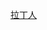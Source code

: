 {{Campaignbox
| title =[[東羅馬帝國|拜占庭帝国]]与[[拉丁希腊]]的战争
| name =Campaignbox 拜占庭帝国与拉丁希腊的军事冲突
| listclass = hlist
| battles =
;[[第四次十字军东征]]
* [[君士坦丁堡之围 (1203年)]]
* [[君士坦丁堡之围 (1204年)]]
* [[昆图拉斯橄榄树林战役]]

;[[拉丁帝国]]、[[尼西亚帝国]]、[[伊庇魯斯專制國|伊庇鲁斯专制国]]的战争
* {{link-en|阿德拉米狄翁战役 (1205年)|Battle of Adramyttion (1205)|阿德拉米狄翁战役}}
* [[米海尔·科穆宁·杜卡斯]]与[[狄奥多尔·科穆宁·杜卡斯]]的扩张
* {{link-en|任达库斯河战役 (1211年)|Battle of the Rhyndacus (1211)|任达库斯河战役}}
* {{link-en|波伊马内农战役|Battle of Poimanenon}}
* {{link-en|君士坦丁堡之围 (1235年)|Siege of Constantinople (1235)}}
* {{link-en|君士坦丁堡之围 (1241年)|Battle of Constantinople (1241)}}
* {{link-en|佩拉戈尼亚战役|Battle of Pelagonia}}
* {{link-en|君士坦丁堡之围 (1260年)|Siege of Constantinople (1260)}}
* {{link-en|尼西亚帝国收复君士坦丁堡|Reconquest of Constantinople}}

;[[摩里亞|摩里亚]]的战争
* {{link-en|普里尼察战役|Battle of Prinitza}}
* {{link-en|马克里普拉吉战役|Battle of Makryplagi}}
* {{link-en|圣乔治战役|Battle of Saint George}}
* {{link-en|加尔迪基战役|Battle of Gardiki}}
* {{link-en|埃希纳德群岛战役 (1427年)|Battle of the Echinades (1427)|埃希纳德群岛战役}}
* [[君士坦丁十一世]]的战役

;[[西西里王國|西西里安茹王朝]]－拜占庭帝国战争
* {{link-en|新帕特雷战役|Battle of Neopatras}}
* {{link-en|德米特里阿斯战役|Battle of Demetrias}}
* {{link-en|利卡里奥|Licario}}的战役
* {{link-en|培拉特之围 (1280年－1281年)|Siege of Berat (1280–1281)|培拉特之围}}

;拜占庭帝国与[[威尼斯共和国]]、加泰罗尼亚人等势力的战争
* [[热那亚占领罗得岛]]
* {{link-en|斯特波齐战役|Battle of Settepozzi}}
* {{link-en|阿波罗斯战役|Battle of Apros}}
* {{link-en|医院骑士团征服罗得岛|Hospitaller conquest of Rhodes}}
* {{link-en|拜占庭–热那亚战争 (1348年–1349年)|Byzantine–Genoese War (1348–1349)|拜占庭–热那亚战争}}
}}<noinclude>
[[Category:拜占庭帝国战争模板|拉丁人]]
</noinclude>